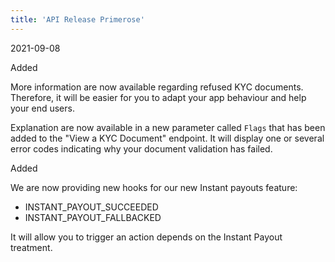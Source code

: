 ```yaml
---  
title: 'API Release Primerose'  
---  
```

<span class="date">2021-09-08</span>  
  
  
<div class="pill pill-green">Added</div>  
  

More information are now available regarding refused KYC documents. Therefore, it will be easier for you to adapt your app behaviour and help your end users.  

Explanation are now available in a new parameter called `Flags` that has been added to the "View a KYC Document" endpoint. It will display one or several error codes indicating why your document validation has failed.   
<div class="pill pill-green">Added</div>  
  

We are now providing new hooks for our new Instant payouts feature:  
- INSTANT_PAYOUT_SUCCEEDED  
- INSTANT_PAYOUT_FALLBACKED  

It will allow you to trigger an action depends on the Instant Payout treatment.